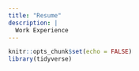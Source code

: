 ```yaml
---
title: "Resume"
description: |
  Work Experience
---
```


```r
knitr::opts_chunk$set(echo = FALSE)
library(tidyverse)
```

```r

```

